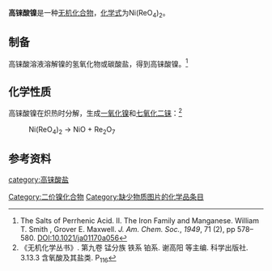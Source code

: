 {{chembox
| verifiedrevid = 
|   Name = 高铼酸镍
|   ImageFile = nickel perrhenate.png
|   ImageName = 
|   OtherNames = 偏高铼酸镍
|   IUPACName = 铼(VII)酸镍(II)
| Section1 = {{Chembox Identifiers
|   ChemSpiderID_Ref = {{chemspidercite|correct|chemspider}}
| ChemSpiderID = 
| PubChem = 
| InChI =
| InChIKey =
| SMILES = 
| StdInChI_Ref = {{stdinchicite|correct|chemspider}}
| StdInChI =
| StdInChIKey_Ref = {{stdinchicite|correct|chemspider}}
| StdInChIKey = 
| CASNo = 14012-87-4
| CASNo_Ref = {{cascite|correct|CAS}}
| CASNo_Comment = 无水
| CASNo2 = 68289-62-3
| CASNo2_Ref = {{cascite|correct|CAS}}
| CASNo2_Comment = 二水
| CASNo3 = 35723-19-4
| CASNo3_Ref = {{cascite|correct|CAS}}
| CASNo3_Comment = 四水
  }}
| Section2 = {{Chembox Properties
|   Formula = Ni(ReO<sub>4</sub>)<sub>2</sub>
|   MolarMass = 559.107（无水）<br />595.139（二水）<br />631.171（四水）
|   Appearance = 黄色固体<br />亮绿色固体<br />绿色固体<ref name=i />
|   Density = 3.95 g·cm<sup>-3</sup>（四水）
|   MeltingPt = 
|   Solubility = 310 g（无水）<br />408 g（二水）<br />567 g（四水）
|   BoilingPt = 
  }}
| Section7 = {{Chembox Hazards
|  EUHazardSymbol =
|  RPhrases =
|  SPhrases =
|  FlashPt = 
|  EUClass =
|  EUIndex = 
|  MainHazards = 
|  NFPA-H = 
|  NFPA-F = 
|  NFPA-R = 
|  NFPA-O = 
|  RSPhrases = 
|  PEL = 
  }}
| Section8 = {{Chembox Related
|   Function = 
|   OtherFunctn = 
|   OtherAnions = [[高锰酸镍|高锰酸镍]]<br />[[高氯酸镍|高氯酸镍]]
|   OtherCations = [[高铼酸钾|高铼酸钾]]<br />[[高铼酸亚铁|高铼酸亚铁]]<br />[[高铼酸钴|高铼酸钴]]
|   OtherCpds = [[七氧化二铼|七氧化二铼]]<br />[[高铼酸|高铼酸]]
  }}
}}

'''高铼酸镍'''是一种[[无机化合物|无机化合物]]，[[化学式|化学式]]为Ni(ReO<sub>4</sub>)<sub>2</sub>。
==制备==
高铼酸溶液溶解镍的氢氧化物或碳酸盐，得到高铼酸镍。<ref name=i>The Salts of Perrhenic Acid. II. The Iron Family and Manganese. William T. Smith , Grover E. Maxwell. ''J. Am. Chem. Soc.'', ''1949'', 71 (2), pp 578–580. DOI:10.1021/ja01170a056</ref>
==化学性质==
高铼酸镍在炽热时分解，生成[[一氧化镍|一氧化镍]]和[[七氧化二铼|七氧化二铼]]：<ref name=wj>《无机化学丛书》. 第九卷 锰分族 铁系 铂系. 谢高阳 等主编. 科学出版社. 3.13.3 含氧酸及其盐类. P<sub>116</sub></ref>
: Ni(ReO<sub>4</sub>)<sub>2</sub> → NiO + Re<sub>2</sub>O<sub>7</sub>

==参考资料==
{{reflist}}
{{高铼酸盐}}

[[Category:二价镍化合物|Category:二价镍化合物]]
[[category:高铼酸盐|category:高铼酸盐]]
[[Category:缺少物质图片的化学品条目|Category:缺少物质图片的化学品条目]]